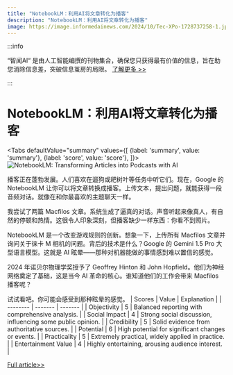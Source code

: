 ```yaml
---
title: "NotebookLM：利用AI将文章转化为播客"
description: "NotebookLM：利用AI将文章转化为播客"
image: https://image.informedainews.com/2024/10/Tec-XPo-1728737258-1.jpg
---
```



:::info

“智闻AI“ 是由人工智能编撰的刊物集合，确保您只获得最有价值的信息，旨在助您消除信息差，突破信息茧房的局限。  [了解更多 >>](/)

:::

# NotebookLM：利用AI将文章转化为播客


<Tabs
	defaultValue="summary"
	values={[
	{label: 'summary', value: 'summary'},
	{label: 'score', value: 'score'},
]}>
<TabItem value="summary">
<img
  src="https://image.informedainews.com/2024/10/Tec-XPo-1728737258-1.jpg"
  alt="NotebookLM: Transforming Articles into Podcasts with AI"
/>



播客正在蓬勃发展。人们喜欢在遛狗或耙树叶等任务中听它们。现在，Google 的 NotebookLM 让你可以将文章转换成播客。上传文本，提出问题，就能获得一段音频对话。就像在和你最喜欢的主题聊天一样。

我尝试了两篇 Macfilos 文章。系统生成了逼真的对话。声音听起来像真人，有自然的停顿和热情。这很令人印象深刻，但播客缺少一样东西：你看不到照片。

NotebookLM 是一个改变游戏规则的创新。想象一下，上传所有 Macfilos 文章并询问关于徕卡 M 相机的问题。背后的技术是什么？Google 的 Gemini 1.5 Pro 大型语言模型。这就是 AI 眩晕——那种对机器能做的事情感到难以置信的感觉。

2024 年诺贝尔物理学奖授予了 Geoffrey Hinton 和 John Hopfield。他们为神经网络奠定了基础，这是当今 AI 革命的核心。谁知道他们的工作会带来 Macfilos 播客呢？

试试看吧。你可能会感受到那种眩晕的感觉。
</TabItem>
<TabItem value="score">
	| Scores     | Value   | Explanation |
	| -------- | ------- | ------- |
	| Objectivity  | 5    | Balanced reporting with comprehensive analysis.    |
	| Social Impact | 4     | Strong social discussion, influencing some public opinion.    |
	| Credibility    | 5    | Solid evidence from authoritative sources.    |
	| Potential    | 6    | High potential for significant changes or events.    |
	| Practicality    | 5    | Extremely practical, widely applied in practice.    |
	| Entertainment Value    | 4    | Highly entertaining, arousing audience interest.    |
</TabItem>
</Tabs>

[Full article>>](https://www.macfilos.com/2024/10/09/the-macfilos-podcast-you-heard-it-here-first-thanks-to-notebooklm/)
